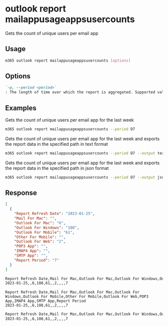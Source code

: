 
# outlook report mailappusageappsusercounts

Gets the count of unique users per email app

## Usage

```sh
m365 outlook report mailappusageappsusercounts [options]
```

## Options

```md definition-list
`-p, --period <period>`
: The length of time over which the report is aggregated. Supported values `D7`, `D30`, `D90`, `D180`.
```

<Global />

## Examples

Gets the count of unique users per email app for the last week

```sh
m365 outlook report mailappusageappsusercounts --period D7
```

Gets the count of unique users per email app for the last week and exports the report data in the specified path in text format

```sh
m365 outlook report mailappusageappsusercounts --period D7 --output text > "mailappusageappsusercounts.txt"
```

Gets the count of unique users per email app for the last week and exports the report data in the specified path in json format

```sh
m365 outlook report mailappusageappsusercounts --period D7 --output json > "mailappusageappsusercounts.json"
```

## Response

<Tabs>
  <TabItem value="JSON">

  ```json
  [
    {
      "Report Refresh Date": "2023-01-25",
      "Mail For Mac": "",
      "Outlook For Mac": "6",
      "Outlook For Windows": "108",
      "Outlook For Mobile": "61",
      "Other For Mobile": "",
      "Outlook For Web": "2",
      "POP3 App": "",
      "IMAP4 App": "",
      "SMTP App": "",
      "Report Period": "7"
    }
  ]
  ```

  </TabItem>
  <TabItem value="Text">

  ```txt
  Report Refresh Date,Mail For Mac,Outlook For Mac,Outlook For Windows,Outlook For Mobile,Other For Mobile,Outlook For Web,POP3 App,IMAP4 App,SMTP App,Report Period
  2023-01-25,,6,108,61,,2,,,,7
  ```

  </TabItem>
  <TabItem value="CSV">

  ```csv
  Report Refresh Date,Mail For Mac,Outlook For Mac,Outlook For Windows,Outlook For Mobile,Other For Mobile,Outlook For Web,POP3 App,IMAP4 App,SMTP App,Report Period
  2023-01-25,,6,108,61,,2,,,,7
  ```

  </TabItem>
  <TabItem value="Markdown">

  ```md
  Report Refresh Date,Mail For Mac,Outlook For Mac,Outlook For Windows,Outlook For Mobile,Other For Mobile,Outlook For Web,POP3 App,IMAP4 App,SMTP App,Report Period
  2023-01-25,,6,108,61,,2,,,,7
  ```

  </TabItem>
</Tabs>

